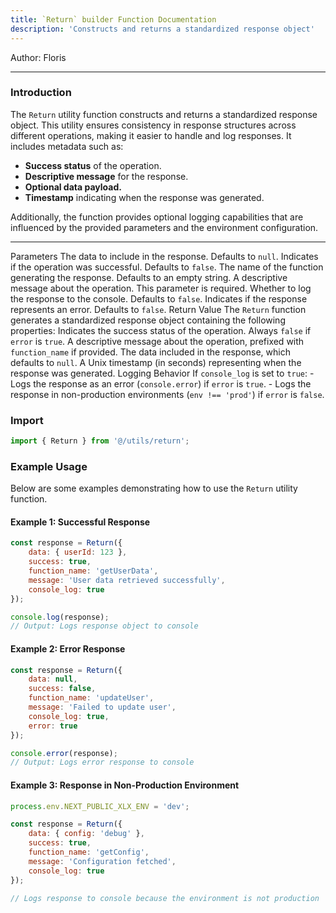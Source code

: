 ```yaml
---
title: `Return` builder Function Documentation
description: 'Constructs and returns a standardized response object'
---
```

Author: Floris


---

### Introduction

The `Return` utility function constructs and returns a standardized response object. This utility ensures consistency in response structures across different operations, making it easier to handle and log responses. It includes metadata such as:

- **Success status** of the operation.
- **Descriptive message** for the response.
- **Optional data payload.**
- **Timestamp** indicating when the response was generated.

Additionally, the function provides optional logging capabilities that are influenced by the provided parameters and the environment configuration.

---

Parameters
<ParamField query="data" type="any" required={false}> The data to include in the response. Defaults to `null`. </ParamField> <ParamField query="success" type="boolean" required={false}> Indicates if the operation was successful. Defaults to `false`. </ParamField> <ParamField query="function_name" type="string" required={false}> The name of the function generating the response. Defaults to an empty string. </ParamField> <ParamField query="message" type="string" required> A descriptive message about the operation. This parameter is required. </ParamField> <ParamField query="console_log" type="boolean" required={false}> Whether to log the response to the console. Defaults to `false`. </ParamField> <ParamField query="error" type="boolean" required={false}> Indicates if the response represents an error. Defaults to `false`. </ParamField>
Return Value
<Card title="Response Object" icon="response" horizontal> The `Return` function generates a standardized response object containing the following properties: </Card> <ParamField query="success" type="boolean"> Indicates the success status of the operation. Always `false` if `error` is `true`. </ParamField> <ParamField query="message" type="string"> A descriptive message about the operation, prefixed with `function_name` if provided. </ParamField> <ParamField query="data" type="any"> The data included in the response, which defaults to `null`. </ParamField> <ParamField query="time" type="number"> A Unix timestamp (in seconds) representing when the response was generated. </ParamField>
Logging Behavior
<Card title="Logging Behavior" icon="logs" horizontal> If `console_log` is set to `true`: - Logs the response as an error (`console.error`) if `error` is `true`. - Logs the response in non-production environments (`env !== 'prod'`) if `error` is `false`. </Card>

### Import 

```ts 
import { Return } from '@/utils/return';
```


### Example Usage

Below are some examples demonstrating how to use the `Return` utility function.

#### Example 1: Successful Response
```javascript
const response = Return({
    data: { userId: 123 },
    success: true,
    function_name: 'getUserData',
    message: 'User data retrieved successfully',
    console_log: true
});

console.log(response);
// Output: Logs response object to console
```

#### Example 2: Error Response
```javascript
const response = Return({
    data: null,
    success: false,
    function_name: 'updateUser',
    message: 'Failed to update user',
    console_log: true,
    error: true
});

console.error(response);
// Output: Logs error response to console
```

#### Example 3: Response in Non-Production Environment
```javascript
process.env.NEXT_PUBLIC_XLX_ENV = 'dev';

const response = Return({
    data: { config: 'debug' },
    success: true,
    function_name: 'getConfig',
    message: 'Configuration fetched',
    console_log: true
});

// Logs response to console because the environment is not production
```
